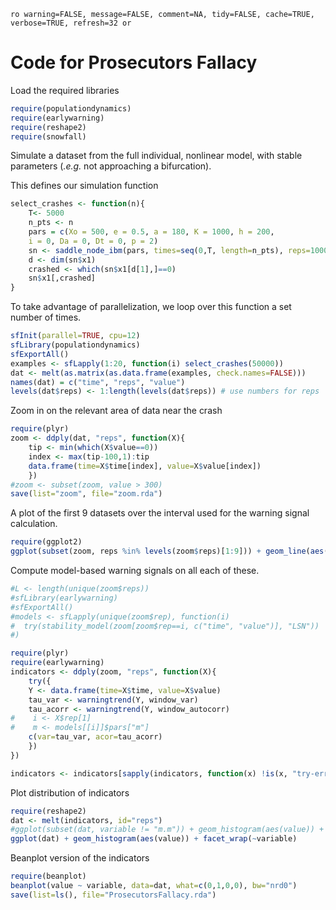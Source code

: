 `ro warning=FALSE, message=FALSE, comment=NA, tidy=FALSE, cache=TRUE, verbose=TRUE, refresh=32 or`

# Code for Prosecutors Fallacy 

Load the required libraries
 
``` r
require(populationdynamics)
require(earlywarning)
require(reshape2)
require(snowfall)
````

Simulate a dataset from the full individual, nonlinear model, with stable parameters (*.e.g.* not approaching a bifurcation).

This defines our simulation function

``` r
select_crashes <- function(n){
	T<- 5000
	n_pts <- n
	pars = c(Xo = 500, e = 0.5, a = 180, K = 1000, h = 200,
    i = 0, Da = 0, Dt = 0, p = 2)
	sn <- saddle_node_ibm(pars, times=seq(0,T, length=n_pts), reps=1000)
	d <- dim(sn$x1)
	crashed <- which(sn$x1[d[1],]==0)
	sn$x1[,crashed] 
}
````

To take advantage of parallelization, we loop over this function a set number of times.  

``` r
sfInit(parallel=TRUE, cpu=12)
sfLibrary(populationdynamics)
sfExportAll()
examples <- sfLapply(1:20, function(i) select_crashes(50000))
dat <- melt(as.matrix(as.data.frame(examples, check.names=FALSE)))
names(dat) = c("time", "reps", "value")
levels(dat$reps) <- 1:length(levels(dat$reps)) # use numbers for reps
````

Zoom in on the relevant area of data near the crash

``` r
require(plyr)
zoom <- ddply(dat, "reps", function(X){
    tip <- min(which(X$value==0))
    index <- max(tip-100,1):tip
    data.frame(time=X$time[index], value=X$value[index])
    })
#zoom <- subset(zoom, value > 300)
save(list="zoom", file="zoom.rda")
````

A plot of the first 9 datasets over the interval used for the warning signal calculation.

``` r
require(ggplot2)
ggplot(subset(zoom, reps %in% levels(zoom$reps)[1:9])) + geom_line(aes(time, value)) + facet_wrap(~reps, scales="free")
````

Compute model-based warning signals on all each of these.  


``` r
#L <- length(unique(zoom$reps))
#sfLibrary(earlywarning)
#sfExportAll()
#models <- sfLapply(unique(zoom$rep), function(i)
#  try(stability_model(zoom[zoom$rep==i, c("time", "value")], "LSN"))
#)
````


``` r
require(plyr)
require(earlywarning)
indicators <- ddply(zoom, "reps", function(X){
	try({
    Y <- data.frame(time=X$time, value=X$value)
    tau_var <- warningtrend(Y, window_var)
    tau_acorr <- warningtrend(Y, window_autocorr)
#    i <- X$rep[1]
#    m <- models[[i]]$pars["m"]
    c(var=tau_var, acor=tau_acorr)
	})
})

indicators <- indicators[sapply(indicators, function(x) !is(x, "try-error"))]
````

Plot distribution of indicators

``` r
require(reshape2)
dat <- melt(indicators, id="reps")
#ggplot(subset(dat, variable != "m.m")) + geom_histogram(aes(value)) + facet_wrap(~variable)
ggplot(dat) + geom_histogram(aes(value)) + facet_wrap(~variable)
````

Beanplot version of the indicators

``` r
require(beanplot)
beanplot(value ~ variable, data=dat, what=c(0,1,0,0), bw="nrd0")
save(list=ls(), file="ProsecutorsFallacy.rda")
````




